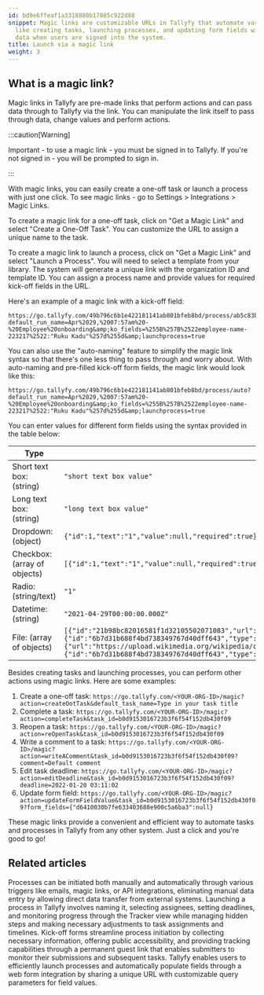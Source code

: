 ```yaml
---
id: bd9e6ffeaf1a3318880b17885c922d88
snippet: Magic links are customizable URLs in Tallyfy that automate various actions
  like creating tasks, launching processes, and updating form fields with pre-filled
  data when users are signed into the system.
title: Launch via a magic link
weight: 3
---
```


## What is a magic link?

Magic links in Tallyfy are pre-made links that perform actions and can pass data through to Tallyfy via the link. You can manipulate the link itself to pass through data, change values and perform actions.

:::caution[Warning]

Important - to use a magic link - you must be signed in to Tallyfy. If you're not signed in - you will be prompted to sign in.

:::

With magic links, you can easily create a one-off task or launch a process with just one click. To see magic links - go to Settings > Integrations > Magic Links.

To create a magic link for a one-off task, click on "Get a Magic Link" and select "Create a One-Off Task". You can customize the URL to assign a unique name to the task.

To create a magic link to launch a process, click on "Get a Magic Link" and select "Launch a Process". You will need to select a template from your library. The system will generate a unique link with the organization ID and template ID. You can assign a process name and provide values for required kick-off fields in the URL.

Here's an example of a magic link with a kick-off field:

```
https://go.tallyfy.com/49b796c6b1e422181141ab801bfeb8bd/process/ab5c83b3d433798b571f29d1cfeec87f/create?default_run_name=Apr%2029,%2007:57am%20-%20Employee%20onboarding&amp;ko_fields=%255B%257B%2522employee-name-223217%2522:"Ruku Kadu"%257d%255d&amp;launchprocess=true
```

You can also use the "auto-naming" feature to simplify the magic link syntax so that there's one less thing to pass through and worry about. With auto-naming and pre-filled kick-off form fields, the magic link would look like this:

```
https://go.tallyfy.com/49b796c6b1e422181141ab801bfeb8bd/process/auto?default_run_name=Apr%2029,%2007:57am%20-%20Employee%20onboarding&amp;ko_fields=%255B%257B%2522employee-name-223217%2522:"Ruku Kadu"%257d%255d&amp;launchprocess=true
```

You can enter values for different form fields using the syntax provided in the table below:

|Type|Syntax|
|------------------|------|
|Short text box: (string)|`"short text box value"`|
|Long text box: (string)|`"long text box value"`|
|Dropdown: (object)|`{"id":1,"text":"1","value":null,"required":true}`|
|Checkbox: (array of objects)|`[{"id":1,"text":"1","value":null,"required":true,"selected":true}]`|
|Radio: (string/text)|`"1"`|
|Datetime: (string)|`"2021-04-29T00:00:00.000Z"`|
|File: (array of objects)|`[{"id":"21b98bc82016581f1d32105502071083","url":"organizations/54339011418f12485ca7c5ba821cd585/file/21b98bc82016581f1d32105502071083/dl","source":"local","system":null,"step_id":null,"subject":{"id":"6b7d31b688f4bd738349767d40dff643","type":"Checklist"},"version":1,"filename":"social__5___1___4__jpg.jpg","uploaded_from":"ko_field"},{"url":"https://upload.wikimedia.org/wikipedia/commons/a/a3/June_odd-eyed-cat.jpg","source":"url","subject":{"id":"6b7d31b688f4bd738349767d40dff643","type":"Checklist"},"filename":"upload.wikimedia.org","uploaded_from":"ko_field"}]`|

Besides creating tasks and launching processes, you can perform other actions using magic links. Here are some examples:

1. Create a one-off task: `https://go.tallyfy.com/<YOUR-ORG-ID>/magic?action=createOotTask&default_task_name=Type in your task title`
2. Complete a task: `https://go.tallyfy.com/<YOUR-ORG-ID>/magic?action=completeTask&task_id=b0d9153016723b3f6f54f152db430f09`
3. Reopen a task: `https://go.tallyfy.com/<YOUR-ORG-ID>/magic?action=reOpenTask&task_id=b0d9153016723b3f6f54f152db430f09`
4. Write a comment to a task: `https://go.tallyfy.com/<YOUR-ORG-ID>/magic?action=writeAComment&task_id=b0d9153016723b3f6f54f152db430f09?comment=Default comment`
5. Edit task deadline: `https://go.tallyfy.com/<YOUR-ORG-ID>/magic?action=editDeadline&task_id=b0d9153016723b3f6f54f152db430f09?deadline=2022-01-20 03:11:02`
6. Update form field: `https://go.tallyfy.com/<YOUR-ORG-ID>/magic?action=updateFormFieldValue&task_id=b0d9153016723b3f6f54f152db430f09?form_fields={"d6410030b7fe633403688e900c5a6ba3":null}`

These magic links provide a convenient and efficient way to automate tasks and processes in Tallyfy from any other system. Just a click and you're good to go!


## Related articles
<CardGrid>
<LinkTitleCard header="<b>Launching > Triggers</b>" href="/products/pro/launching/triggers/" > Processes can be initiated both manually and automatically through various triggers like emails, magic links, or API integrations, eliminating manual data entry by allowing direct data transfer from external systems. </LinkTitleCard>
<LinkTitleCard header="<b>Launching > Launch manually</b>" href="/products/pro/launching/how-can-i-launch-a-process-in-tallyfy/" > Launching a process in Tallyfy involves naming it, selecting assignees, setting deadlines, and monitoring progress through the Tracker view while managing hidden steps and making necessary adjustments to task assignments and timelines. </LinkTitleCard>
<LinkTitleCard header="<b>Triggers > Launch via a kick-off form</b>" href="/products/pro/launching/triggers/kick-off-forms/" > Kick-off forms streamline process initiation by collecting necessary information, offering public accessibility, and providing tracking capabilities through a permanent guest link that enables submitters to monitor their submissions and subsequent tasks. </LinkTitleCard>
<LinkTitleCard header="<b>Launching > Launch a process from a web form</b>" href="/products/pro/launching/how-to-launch-a-tallyfy-process-from-a-webform/" > Tallyfy enables users to efficiently launch processes and automatically populate fields through a web form integration by sharing a unique URL with customizable query parameters for field values. </LinkTitleCard>
</CardGrid>